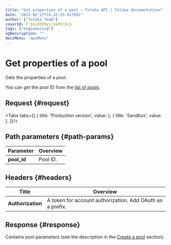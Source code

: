 ```yaml
---
title: "Get properties of a pool — Toloka API | Toloka documentation"
date: "2023-02-17T14:32:33.417691"
author: ["Toloka Team"]
coverId: F_bIcOYF9yjrxkPZrXc3
tags: ["engineering"]
ogDescription: ""
docsMenu: "apiMenu"
---
```



# Get properties of a pool

<Announce/>

Gets the properties of a pool.

You can get the pool ID from the [list of pools](/docs-new/api/get-pool-list).

## Request {#request}

<Tabs tabs={[
  { title: 'Production version', value: <GetPoolList1/> },
  { title: 'Sandbox', value: <GetPoolList2/> },
]}/>

## Path parameters {#path-params}

Parameter | Overview
----- | -----
**pool_id** | Pool ID.

## Headers {#headers}

Title | Overview
----- | -----
**Authorization** | A token for account authorization. Add OAuth as a prefix.

## Response {#response}

Contains pool parameters (see the description in the [Create a pool](/docs-new/api/create-pool#response) section).

<ContactGuideSupport/>